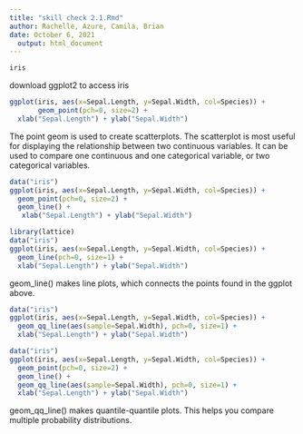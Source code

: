 ```yaml
---
title: "skill check 2.1.Rmd"
author: Rachelle, Azure, Camila, Brian
date: October 6, 2021
  output: html_document
---
```

```r
iris
```
download ggplot2 to access iris

```r
ggplot(iris, aes(x=Sepal.Length, y=Sepal.Width, col=Species)) +
       geom_point(pch=0, size=2) +
  xlab("Sepal.Length") + ylab("Sepal.Width")
```
The point geom is used to create scatterplots. The scatterplot is most useful for displaying the relationship between two continuous variables. It can be used to compare one continuous and one categorical variable, or two categorical variables.

```r
data("iris")
ggplot(iris, aes(x=Sepal.Length, y=Sepal.Width, col=Species)) +
  geom_point(pch=0, size=2) +
  geom_line() +
   xlab("Sepal.Length") + ylab("Sepal.Width")
```

```r
library(lattice)
data("iris")
ggplot(iris, aes(x=Sepal.Length, y=Sepal.Width, col=Species)) +
  geom_line(pch=0, size=1) + 
  xlab("Sepal.Length") + ylab("Sepal.Width")
```
geom_line() makes line plots, which connects the points found in the ggplot above. 

```r
data("iris")
ggplot(iris, aes(x=Sepal.Length, y=Sepal.Width, col=Species)) +
  geom_qq_line(aes(sample=Sepal.Width), pch=0, size=1) + 
  xlab("Sepal.Length") + ylab("Sepal.Width")
```

```r
data("iris")
ggplot(iris, aes(x=Sepal.Length, y=Sepal.Width, col=Species)) +
  geom_point(pch=0, size=2) + 
  geom_line() +
  geom_qq_line(aes(sample=Sepal.Width), pch=0, size=1) + 
  xlab("Sepal.Length") + ylab("Sepal.Width")
```
geom_qq_line() makes quantile-quantile plots. This helps you compare multiple probability distributions.
